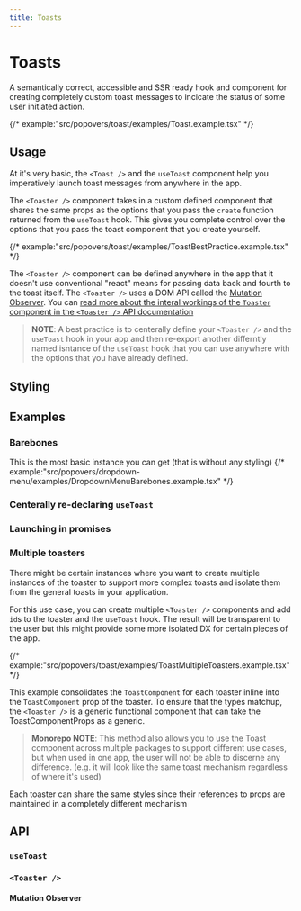 ```yaml
---
title: Toasts
---
```


# Toasts

A semantically correct, accessible and SSR ready hook and component
for creating completely custom toast messages to incicate the status
of some user initiated action.

{/* example:"src/popovers/toast/examples/Toast.example.tsx" */}

## Usage

At it's very basic, the `<Toast />` and the `useToast` component help you
imperatively launch toast messages from anywhere in the app.

The `<Toaster />` component takes in a custom defined component that shares the
same props as the options that you pass the `create` function returned from
the `useToast` hook. This gives you complete control over the options that
you pass the toast component that you create yourself.

{/* example:"src/popovers/toast/examples/ToastBestPractice.example.tsx" */}

The `<Toaster />` component can be defined anywhere in the app that it doesn't use
conventional "react" means for passing data back and fourth to the toast itself. The
`<Toaster />` uses a DOM API called the [Mutation Observer](https://developer.mozilla.org/en-US/docs/Web/API/MutationObserver).
You can [read more about the interal workings of the `Toaster` component in the `<Toaster />` API
documentation](#toaster-)

> **NOTE**: A best practice is to centerally define your `<Toaster />` and the `useToast`
> hook in your app and then re-export another differntly named isntance of the `useToast` hook
> that you can use anywhere with the options that you have already defined.

## Styling

## Examples

### Barebones

This is the most basic instance you can get (that is without any styling)
{/* example:"src/popovers/dropdown-menu/examples/DropdownMenuBarebones.example.tsx" */}

### Centerally re-declaring `useToast`

### Launching in promises

### Multiple toasters

There might be certain instances where you want to create multiple instances of
the toaster to support more complex toasts and isolate them from the general toasts
in your application.

For this use case, you can create multiple `<Toaster />` components and add `id`s to
the toaster and the `useToast` hook. The result will be transparent to the user but
this might provide some more isolated DX for certain pieces of the app.

{/* example:"src/popovers/toast/examples/ToastMultipleToasters.example.tsx" */}

This example consolidates the `ToastComponent` for each toaster inline into the `ToastComponent`
prop of the toaster. To ensure that the types matchup, the `<Toaster />` is a generic functional
component that can take the ToastComponentProps as a generic.

> **Monorepo NOTE**: This method also allows you to use the Toast component across multiple
> packages to support different use cases, but when used in one app, the user will not be able
> to discerne any difference. (e.g. it will look like the same toast mechanism regardless
> of where it's used)

Each toaster can share the same styles since their references to props are maintained
in a completely different mechanism

## API

### `useToast`

### `<Toaster />`

#### Mutation Observer
